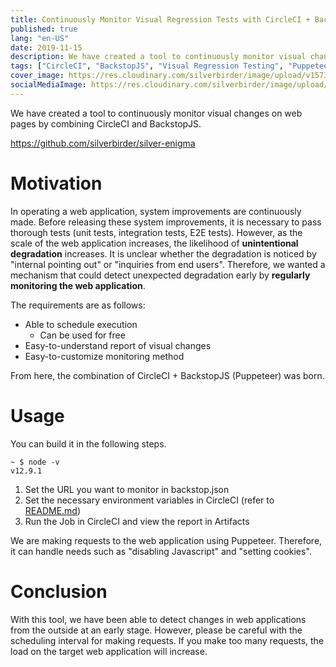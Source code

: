 ```yaml
---
title: Continuously Monitor Visual Regression Tests with CircleCI + BackstopJS (Puppeteer)
published: true
lang: "en-US"
date: 2019-11-15
description: We have created a tool to continuously monitor visual changes on web pages by combining CircleCI and BackstopJS.
tags: ["CircleCI", "BackstopJS", "Visual Regression Testing", "Puppeteer", "Test"]
cover_image: https://res.cloudinary.com/silverbirder/image/upload/v1573651959/backstopjs/backstopjs.png
socialMediaImage: https://res.cloudinary.com/silverbirder/image/upload/v1573651959/backstopjs/backstopjs.png
---
```


We have created a tool to continuously monitor visual changes on web pages by combining CircleCI and BackstopJS.

https://github.com/silverbirder/silver-enigma

# Motivation

In operating a web application, system improvements are continuously made.
Before releasing these system improvements, it is necessary to pass thorough tests (unit tests, integration tests, E2E tests). However, as the scale of the web application increases, the likelihood of **unintentional degradation** increases.
It is unclear whether the degradation is noticed by "internal pointing out" or "inquiries from end users".
Therefore, we wanted a mechanism that could detect unexpected degradation early by **regularly monitoring the web application**.

The requirements are as follows:

- Able to schedule execution
  - Can be used for free
- Easy-to-understand report of visual changes
- Easy-to-customize monitoring method

From here, the combination of CircleCI + BackstopJS (Puppeteer) was born.

# Usage

You can build it in the following steps.

```shell
~ $ node -v
v12.9.1
```

1. Set the URL you want to monitor in backstop.json
2. Set the necessary environment variables in CircleCI (refer to [README.md](https://github.com/silverbirder/silver-enigma/blob/master/README.md))
3. Run the Job in CircleCI and view the report in Artifacts

We are making requests to the web application using Puppeteer.
Therefore, it can handle needs such as "disabling Javascript" and "setting cookies".

# Conclusion

With this tool, we have been able to detect changes in web applications from the outside at an early stage.
However, please be careful with the scheduling interval for making requests.
If you make too many requests, the load on the target web application will increase.
